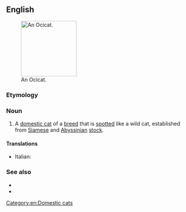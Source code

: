 ==English==
[[File:Ocicat Rizzo moving.jpg|thumb|150px|right|An Ocicat.]]

===Etymology===
{{blend|en|ocelot|cat}}

===Noun===
{{en-noun}}

# A [[domestic cat]] of a [[breed]] that is [[spotted]] like a wild cat, established from [[Siamese]] and [[Abyssinian]] [[stock]].

====Translations====
{{checktrans-top}}
* Italian: {{t-check|it|gatto Ocicat}}
{{trans-mid}}
{{trans-bottom}}

===See also===
* {{pedia}}
* {{commonslite|Category:Ocicat}}

[[Category:en:Domestic cats]]